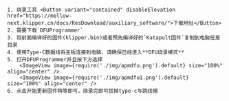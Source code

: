 

    1. 烧录工具 <Button variant="contained" disableElevation href="https://mellow-next.klipper.cn/docs/ResDownload/auxiliary_software/">下载地址</Button>
    2. 需要下载`DFUProgrammer`
    3. 将前面编译好的固件(klipper.bin)或者预先编译好的`Katapult固件`复制到电脑任意目录
    4. 使用Type-C数据线将主板连接到电脑，请确保已经进入**DFU烧录模式**
    5. 打开DFUProgrammer并且按下方选择
        <ImageView image={require('./img/apmdfu.png').default} size="100%" align="center" />
        <ImageView image={require('./img/apmdfu1.png').default} size="100%" align="center" />
    6. 点击开始更新固件稍等即可，烧录完即可拔掉type-c与跳线帽



